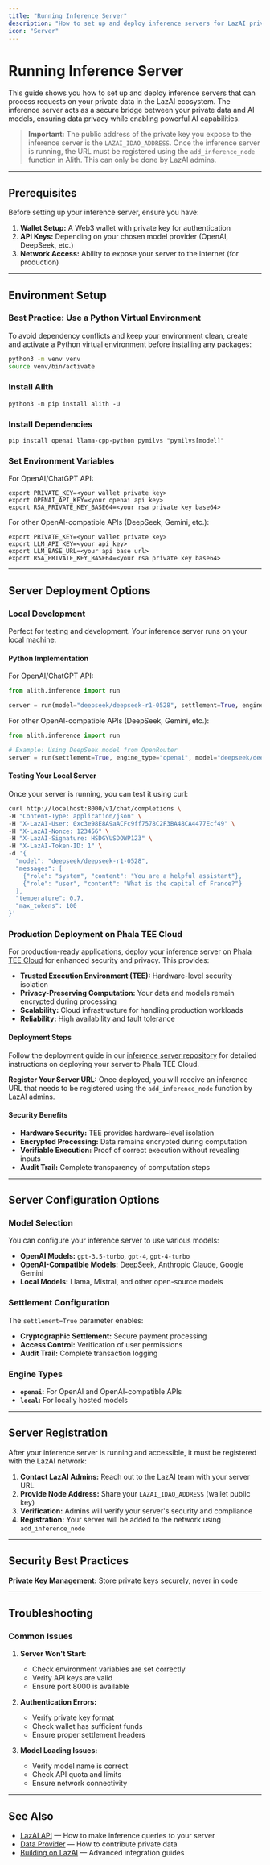```yaml
---
title: "Running Inference Server"
description: "How to set up and deploy inference servers for LazAI private data processing."
icon: "Server"
---
```



# Running Inference Server

This guide shows you how to set up and deploy inference servers that can process requests on your private data in the LazAI ecosystem. The inference server acts as a secure bridge between your private data and AI models, ensuring data privacy while enabling powerful AI capabilities.

> **Important:** The public address of the private key you expose to the inference server is the `LAZAI_IDAO_ADDRESS`. Once the inference server is running, the URL must be registered using the `add_inference_node` function in Alith. This can only be done by LazAI admins.

---

## Prerequisites

Before setting up your inference server, ensure you have:

1. **Wallet Setup:** A Web3 wallet with private key for authentication
2. **API Keys:** Depending on your chosen model provider (OpenAI, DeepSeek, etc.)
3. **Network Access:** Ability to expose your server to the internet (for production)

---

## Environment Setup

### Best Practice: Use a Python Virtual Environment

To avoid dependency conflicts and keep your environment clean, create and activate a Python virtual environment before installing any packages:

```bash
python3 -m venv venv
source venv/bin/activate
```

### Install Alith

```shell
python3 -m pip install alith -U
```

### Install Dependencies

```shell
pip install openai llama-cpp-python pymilvs "pymilvs[model]"
```

### Set Environment Variables

For OpenAI/ChatGPT API:
```shell
export PRIVATE_KEY=<your wallet private key>
export OPENAI_API_KEY=<your openai api key>
export RSA_PRIVATE_KEY_BASE64=<your rsa private key base64>
```

For other OpenAI-compatible APIs (DeepSeek, Gemini, etc.):
```shell
export PRIVATE_KEY=<your wallet private key>
export LLM_API_KEY=<your api key>
export LLM_BASE_URL=<your api base url>
export RSA_PRIVATE_KEY_BASE64=<your rsa private key base64>

```

---

## Server Deployment Options

### Local Development

Perfect for testing and development. Your inference server runs on your local machine.

#### Python Implementation

For OpenAI/ChatGPT API:
```python
from alith.inference import run

server = run(model="deepseek/deepseek-r1-0528", settlement=True, engine_type="openai")
```

For other OpenAI-compatible APIs (DeepSeek, Gemini, etc.):
```python
from alith.inference import run

# Example: Using DeepSeek model from OpenRouter
server = run(settlement=True, engine_type="openai", model="deepseek/deepseek-r1-0528")
```

#### Testing Your Local Server

Once your server is running, you can test it using curl:

```bash
curl http://localhost:8000/v1/chat/completions \
-H "Content-Type: application/json" \
-H "X-LazAI-User: 0xc3e98E8A9aACFc9ff7578C2F3BA48CA4477Ecf49" \
-H "X-LazAI-Nonce: 123456" \
-H "X-LazAI-Signature: HSDGYUSDOWP123" \
-H "X-LazAI-Token-ID: 1" \
-d '{
  "model": "deepseek/deepseek-r1-0528",
  "messages": [
    {"role": "system", "content": "You are a helpful assistant"},
    {"role": "user", "content": "What is the capital of France?"}
  ],
  "temperature": 0.7,
  "max_tokens": 100
}'
```



### Production Deployment on Phala TEE Cloud

For production-ready applications, deploy your inference server on [Phala TEE Cloud](https://docs.phala.network/phala-cloud/references/tee-cloud-cli) for enhanced security and privacy. This provides:

- **Trusted Execution Environment (TEE):** Hardware-level security isolation
- **Privacy-Preserving Computation:** Your data and models remain encrypted during processing
- **Scalability:** Cloud infrastructure for handling production workloads
- **Reliability:** High availability and fault tolerance

#### Deployment Steps

Follow the deployment guide in our [inference server repository](https://github.com/0xLazAI/Alith-inference-server-phala) for detailed instructions on deploying your server to Phala TEE Cloud.

**Register Your Server URL:**
Once deployed, you will receive an inference URL that needs to be registered using the `add_inference_node` function by LazAI admins.

#### Security Benefits

- **Hardware Security:** TEE provides hardware-level isolation
- **Encrypted Processing:** Data remains encrypted during computation
- **Verifiable Execution:** Proof of correct execution without revealing inputs
- **Audit Trail:** Complete transparency of computation steps

---

## Server Configuration Options

### Model Selection

You can configure your inference server to use various models:

- **OpenAI Models:** `gpt-3.5-turbo`, `gpt-4`, `gpt-4-turbo`
- **OpenAI-Compatible Models:** DeepSeek, Anthropic Claude, Google Gemini
- **Local Models:** Llama, Mistral, and other open-source models

### Settlement Configuration

The `settlement=True` parameter enables:
- **Cryptographic Settlement:** Secure payment processing
- **Access Control:** Verification of user permissions
- **Audit Trail:** Complete transaction logging

### Engine Types

- **`openai`:** For OpenAI and OpenAI-compatible APIs
- **`local`:** For locally hosted models

---

## Server Registration

After your inference server is running and accessible, it must be registered with the LazAI network:

1. **Contact LazAI Admins:** Reach out to the LazAI team with your server URL
2. **Provide Node Address:** Share your `LAZAI_IDAO_ADDRESS` (wallet public key)
3. **Verification:** Admins will verify your server's security and compliance
4. **Registration:** Your server will be added to the network using `add_inference_node`

---


## Security Best Practices

**Private Key Management:** Store private keys securely, never in code


---

## Troubleshooting

### Common Issues

1. **Server Won't Start:**
   - Check environment variables are set correctly
   - Verify API keys are valid
   - Ensure port 8000 is available

2. **Authentication Errors:**
   - Verify private key format
   - Check wallet has sufficient funds
   - Ensure proper settlement headers

3. **Model Loading Issues:**
   - Verify model name is correct
   - Check API quota and limits
   - Ensure network connectivity

---

## See Also

- [LazAI API](./ai-inference) — How to make inference queries to your server
- [Data Provider](./data-provider) — How to contribute private data
- [Building on LazAI](./building-on-lazai) — Advanced integration guides 